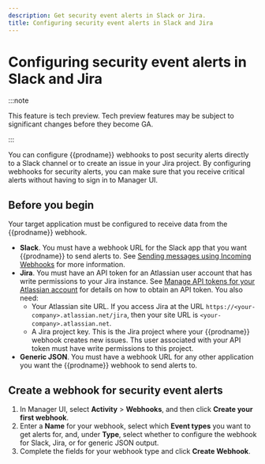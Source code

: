 ```yaml
---
description: Get security event alerts in Slack or Jira.
title: Configuring security event alerts in Slack and Jira
---
```


# Configuring security event alerts in Slack and Jira

:::note

This feature is tech preview. Tech preview features may be subject to significant changes before they become GA.

:::

You can configure {{prodname}} webhooks to post security alerts directly to a Slack channel or to create an issue in your Jira project.
By configuring webhooks for security alerts, you can make sure that you receive critical alerts without having to sign in to Manager UI.

## Before you begin

Your target application must be configured to receive data from the {{prodname}} webhook.

* **Slack**. You must have a webhook URL for the Slack app that you want {{prodname}} to send alerts to.
See [Sending messages using Incoming Webhooks](https://api.slack.com/messaging/webhooks) for more information.
* **Jira**. You must have an API token for an Atlassian user account that has write permissions to your Jira instance.
  See [Manage API tokens for your Atlassian account](https://support.atlassian.com/atlassian-account/docs/manage-api-tokens-for-your-atlassian-account/) for details on how to obtain an API token.
  You also need:
  * Your Atlassian site URL. If you access Jira at the URL `https://<your-company>.atlassian.net/jira`, then your site URL is `<your-company>.atlassian.net`.
  * A Jira project key. This is the Jira project where your {{prodname}} webhook creates new issues. Ths user associated with your API token must have write permissions to this project.
* **Generic JSON**. You must have a webhook URL for any other application you want the {{prodname}} webhook to send alerts to.

## Create a webhook for security event alerts

1. In Manager UI, select **Activity** > **Webhooks**, and then click **Create your first webhook**.
2. Enter a **Name** for your webhook, select which **Event types** you want to get alerts for, and, under **Type**, select whether to configure the webhook for Slack, Jira, or for generic JSON output.
3. Complete the fields for your webhook type and click **Create Webhook**.

